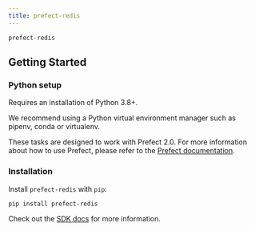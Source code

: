 ```yaml
---
title: prefect-redis
---
```


`prefect-redis` 

## Getting Started

### Python setup

Requires an installation of Python 3.8+.

We recommend using a Python virtual environment manager such as pipenv, conda or virtualenv.

These tasks are designed to work with Prefect 2.0. For more information about how to use Prefect, please refer to the [Prefect documentation](https://orion-docs.prefect.io/).

### Installation

Install `prefect-redis` with `pip`:

```bash
pip install prefect-redis
```

Check out the [SDK docs](https://prefect-python-sdk-docs.netlify.app/prefect_redis/) for more information.